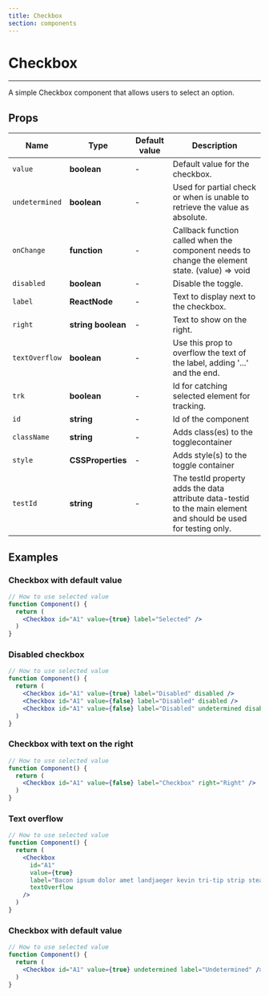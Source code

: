 ```yaml
---
title: Checkbox
section: components
---
```



# Checkbox

---

A simple Checkbox component that allows users to select an option.

## Props

| Name           | Type                    | Default value    | Description                                                                                                      |
| -------------- | ----------------------- | ---------------- | ---------------------------------------------------------------------------------------------------------------- |
| `value`        | **boolean**             | -                | Default value for the checkbox.                                                                                  |
| `undetermined` | **boolean**             | -                | Used for partial check or when is unable to retrieve the value as absolute.                                      |
| `onChange`     | **function**            | -                | Callback function called when the component needs to change the element state. (value) => void                   |
| `disabled`     | **boolean**             | -                | Disable the toggle.                                                                                              |
| `label`        | **ReactNode**           | -                | Text to display next to the checkbox.                                                                            |
| `right`        | **string** **boolean**  | -                | Text to show on the right.                                                                                       |
| `textOverflow` | **boolean**             | -                | Use this prop to overflow the text of the label, adding '...' and the end.                                       |
| `trk`          | **boolean**             | -                | Id for catching selected element for tracking.                                                                   |
| `id`           | **string**              | -                | Id of the component                                                                                              |
| `className`    | **string**              | -                | Adds class(es) to the togglecontainer                                                                            |
| `style`        | **CSSProperties**       | -                | Adds style(s) to the toggle container                                                                            |
| `testId`       | **string**              | -                | The testId property adds the data attribute data-testid to the main element and should be used for testing only. |


## Examples

### Checkbox with default value

<Demo title="Icon" background={colors.bgWhite}>
  <Checkbox id="A1" value={true} label="Selected" />
</Demo>

```jsx
// How to use selected value
function Component() {
  return (
    <Checkbox id="A1" value={true} label="Selected" />
  )
}
```

### Disabled checkbox

<Demo title="Icon" background={colors.bgWhite}>
  <Checkbox id="A1" value={true} label="Disabled" disabled />
  <Checkbox id="A1" value={false} label="Disabled" disabled />
  <Checkbox id="A1" value={false} label="Disabled" undetermined disabled />
</Demo>

```jsx
// How to use selected value
function Component() {
  return (
    <Checkbox id="A1" value={true} label="Disabled" disabled />
    <Checkbox id="A1" value={false} label="Disabled" disabled />
    <Checkbox id="A1" value={false} label="Disabled" undetermined disabled />
  )
}
```

### Checkbox with text on the right

<Demo title="Icon" background={colors.bgWhite}>
  <Checkbox id="A1" value={false} label="Checkbox" right="Right" />
</Demo>

```jsx
// How to use selected value
function Component() {
  return (
    <Checkbox id="A1" value={false} label="Checkbox" right="Right" />
  )
}
```

### Text overflow

<Demo title="Icon" background={colors.bgWhite}>
  <Checkbox 
    id="A1" 
    value={true} 
    label="Bacon ipsum dolor amet landjaeger kevin tri-tip strip steak tenderloin, jerky brisket boudin fatback corned beef ball tip buffalo. Bacon ipsum dolor amet landjaeger kevin tri-tip strip steak tenderloin, jerky brisket boudin fatback corned beef ball tip buffalo." 
    textOverflow 
  />
</Demo>

```jsx
// How to use selected value
function Component() {
  return (
    <Checkbox 
      id="A1" 
      value={true} 
      label="Bacon ipsum dolor amet landjaeger kevin tri-tip strip steak tenderloin, jerky brisket boudin fatback corned beef ball tip buffalo. Bacon ipsum dolor amet landjaeger kevin tri-tip strip steak tenderloin, jerky brisket boudin fatback corned beef ball tip buffalo." 
      textOverflow 
    />
  )
}
```

### Checkbox with default value

<Demo title="Icon" background={colors.bgWhite}>
  <Checkbox id="A1" value={true} undetermined label="Undetermined" />
</Demo>

```jsx
// How to use selected value
function Component() {
  return (
    <Checkbox id="A1" value={true} undetermined label="Undetermined" />
  )
}
```